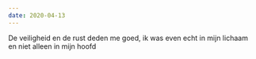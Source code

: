 ```yaml
---
date: 2020-04-13
---
```

De veiligheid en de rust deden me goed, ik was even echt in mijn lichaam en niet alleen in mijn hoofd